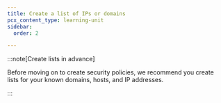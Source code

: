```yaml
---
title: Create a list of IPs or domains
pcx_content_type: learning-unit
sidebar:
  order: 2

---
```



<Render file="zero-trust/create-list" />

:::note[Create lists in advance]


Before moving on to create security policies, we recommend you create lists for your known domains, hosts, and IP addresses.


:::
